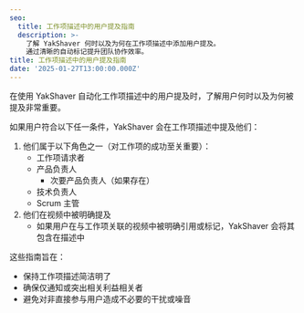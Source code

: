 ```yaml
---
seo:
  title: 工作项描述中的用户提及指南
  description: >-
    了解 YakShaver 何时以及为何在工作项描述中添加用户提及。
    通过清晰的自动标记提升团队协作效率。
title: 工作项描述中的用户提及指南
date: '2025-01-27T13:00:00.000Z'
---
```


在使用 YakShaver 自动化工作项描述中的用户提及时，了解用户何时以及为何被提及非常重要。

如果用户符合以下任一条件，YakShaver 会在工作项描述中提及他们：

1. 他们属于以下角色之一（对工作项的成功至关重要）：
   * 工作项请求者
   * 产品负责人
     * 次要产品负责人（如果存在）
   * 技术负责人
   * Scrum 主管
2. 他们在视频中被明确提及
   * 如果用户在与工作项关联的视频中被明确引用或标记，YakShaver 会将其包含在描述中

这些指南旨在：

* 保持工作项描述简洁明了
* 确保仅通知或突出相关利益相关者
* 避免对非直接参与用户造成不必要的干扰或噪音